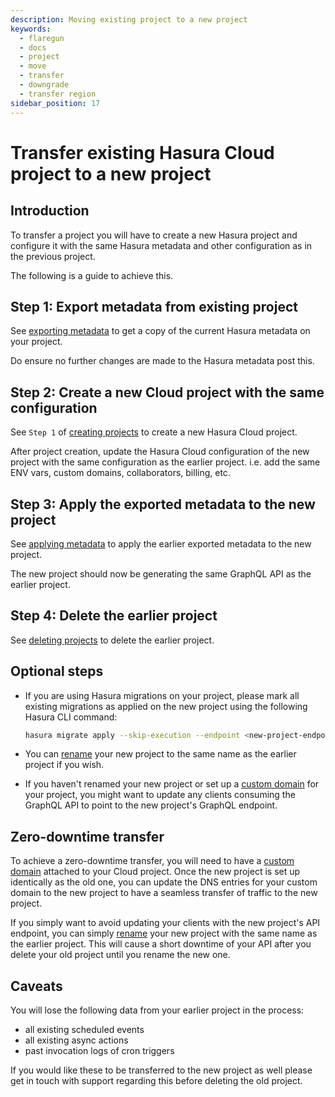 ```yaml
---
description: Moving existing project to a new project
keywords:
  - flaregun
  - docs
  - project
  - move
  - transfer
  - downgrade
  - transfer region
sidebar_position: 17
---
```


# Transfer existing Hasura Cloud project to a new project

## Introduction

To transfer a project you will have to create a new Hasura project and
configure it with the same Hasura metadata and other configuration as in
the previous project.

The following is a guide to achieve this.

## Step 1: Export metadata from existing project

See [exporting metadata](/graphql/core/migrations/manage-metadata.mdx) to get a copy of the
current Hasura metadata on your project.

Do ensure no further changes are made to the Hasura metadata post this.

## Step 2: Create a new Cloud project with the same configuration

See `Step 1` of [creating projects](/graphql/cloud/projects/create.mdx) to create a new
Hasura Cloud project.

After project creation, update the Hasura Cloud configuration of the new
project with the same configuration as the earlier project. i.e. add the
same ENV vars, custom domains, collaborators, billing, etc.

## Step 3: Apply the exported metadata to the new project

See [applying metadata](/graphql/core/migrations/manage-metadata.mdx) to apply the earlier
exported metadata to the new project.

The new project should now be generating the same GraphQL API as the
earlier project.

## Step 4: Delete the earlier project

See [deleting projects](/graphql/cloud/projects/delete.mdx) to delete the earlier project.

## Optional steps

- If you are using Hasura migrations on your project, please mark all
  existing migrations as applied on the new project using the
  following Hasura CLI command:

  ```bash
  hasura migrate apply --skip-execution --endpoint <new-project-endpoint> --admin-secret <new-project-admin-secret> --all-databases
  ```

- You can [rename](/graphql/cloud/projects/details.mdx#rename-project) your new project to the same name
  as the earlier project if you wish.

- If you haven't renamed your new project or set up a
  [custom domain](/graphql/cloud/projects/domains.mdx) for your project, you might
  want to update any clients consuming the GraphQL API to point to the
  new project's GraphQL endpoint.

## Zero-downtime transfer

To achieve a zero-downtime transfer, you will need to have a
[custom domain](/graphql/cloud/projects/domains.mdx) attached to your Cloud project.
Once the new project is set up identically as the old one, you can
update the DNS entries for your custom domain to the new project to have
a seamless transfer of traffic to the new project.

If you simply want to avoid updating your clients with the new project's
API endpoint, you can simply [rename](/graphql/cloud/projects/details.mdx#rename-project) your new project
with the same name as the earlier project. This will cause a short
downtime of your API after you delete your old project until you rename
the new one.

## Caveats

You will lose the following data from your earlier project in the
process:

- all existing scheduled events
- all existing async actions
- past invocation logs of cron triggers

If you would like these to be transferred to the new project as well
please get in touch with support regarding this before deleting the old
project.
